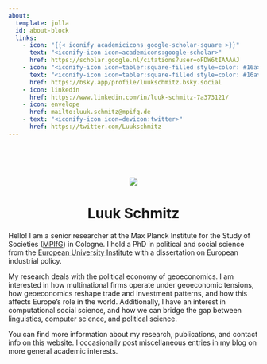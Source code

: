 ```yaml
---
about:
  template: jolla
  id: about-block
  links:
    - icon: "{{< iconify academicicons google-scholar-square >}}"
      text: "<iconify-icon icon=academicons:google-scholar>"
      href: https://scholar.google.nl/citations?user=oFDW6tIAAAAJ
    - icon: "<iconify-icon icon=tabler:square-filled style=color: #16a>"
      text: "<iconify-icon icon=tabler:square-filled style=color: #16a>"
      href: https://bsky.app/profile/luukschmitz.bsky.social
    - icon: linkedin
      href: https://www.linkedin.com/in/luuk-schmitz-7a373121/
    - icon: envelope
      href: mailto:luuk.schmitz@mpifg.de
    - text: "<iconify-icon icon=devicon:twitter>"
      href: https://twitter.com/Luukschmitz
---
```

<br> <br> <br>

<center><div class="circular--landscape"> <img src="ls.jpg" /> </div></center>

<center>
# Luuk Schmitz
</center>

Hello! I am a senior researcher at the Max Planck Institute for the Study of Societies ([MPIfG](https://www.mpifg.de/2733/en)) in Cologne. I hold a PhD in political and social science from the [European University Institute](https://www.eui.eu/en/academic-units/political-and-social-sciences) with a dissertation on European industrial policy.

My research deals with the political economy of geoeconomics. I am interested in how multinational firms operate under geoeconomic tensions, how geoeconomics reshape trade and investment patterns, and how this affects Europe's role in the world. Additionally, I have an interest in computational social science, and how we can bridge the gap between linguistics, computer science, and political science.

You can find more information about my research, publications, and contact info on this website. I occasionally post miscellaneous entries in my blog on more general academic interests. 

::: {#about-block}
:::